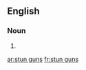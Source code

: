 ==English==

===Noun===
{{head|en|plural|head=[[stun]] [[gun]]s}}

# {{plural of|stun gun|lang=en|nocat=1}}

[[ar:stun guns]]
[[fr:stun guns]]